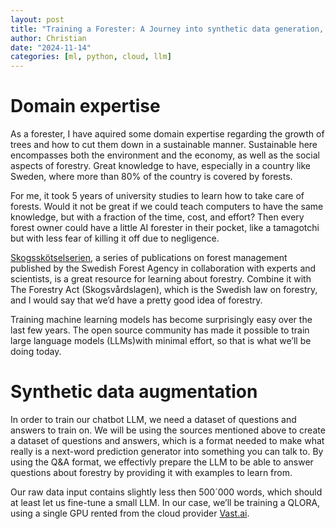 ```yaml
---
layout: post
title: "Training a Forester: A Journey into synthetic data generation, axolotls, and unemployment"
author: Christian
date: "2024-11-14"
categories: [ml, python, cloud, llm]
---
```


# Domain expertise

As a forester, I have aquired some domain expertise regarding the growth of trees and how to cut them down in a sustainable manner. Sustainable here encompasses both the environment and the economy, as well as the social aspects of forestry. Great knowledge to have, especially in a country like Sweden, where more than 80% of the country is covered by forests.

For me, it took 5 years of university studies to learn how to take care of forests. Would it not be great if we could teach computers to have the same knowledge, but with a fraction of the time, cost, and effort? Then every forest owner could have a little AI forester in their pocket, like a tamagotchi but with less fear of killing it off due to negligence.

[Skogsskötselserien](https://www.skogsstyrelsen.se/Skogsskotselserien), a series of publications on forest management published by the Swedish Forest Agency in collaboration with experts and scientists, is a great resource for learning about forestry. Combine it with The Forestry Act (Skogsvårdslagen), which is the Swedish law on forestry, and I would say that we'd have a pretty good idea of forestry.

Training machine learning models has become surprisingly easy over the last few years. The open source community has made it possible to train large language models (LLMs)with minimal effort, so that is what we'll be doing today.


# Synthetic data augmentation

In order to train our chatbot LLM, we need a dataset of questions and answers to train on. We will be using the sources mentioned above to create a dataset of questions and answers, which is a format needed to make what really is a next-word prediction generator into something you can talk to. By using the Q&A format, we effectivly prepare the LLM to be able to answer questions about forestry by providing it with examples to learn from.

Our raw data input contains slightly less then 500´000 words, which should at least let us fine-tune a small LLM. In our case, we'll be training a QLORA, using a single GPU rented from the cloud provider [Vast.ai](https://vast.ai/).





